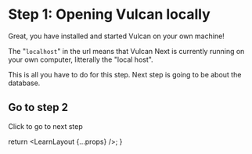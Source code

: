 
# Step 1: Opening Vulcan locally

Great, you have installed and started Vulcan on your own machine!

The "`localhost`" in the url means that Vulcan Next is currently running on your own computer,
litterally the "local host".

This is all you have to do for this step. Next step is going to be about the database.

## Go to step 2

<NextMuiButton href="/learn/mongo" variant="contained">
  Click to go to next step
</NextMuiButton>

  return <LearnLayout {...props} />;
}
